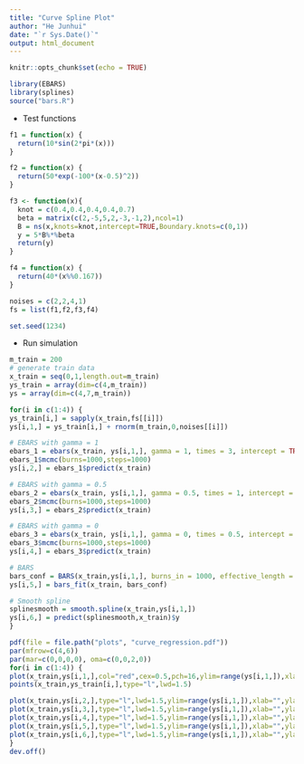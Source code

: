 ```yaml
---
title: "Curve Spline Plot"
author: "He Junhui"
date: "`r Sys.Date()`"
output: html_document
---
```


```r
knitr::opts_chunk$set(echo = TRUE)
```

```r
library(EBARS)
library(splines)
source("bars.R")
```

+ Test functions
```r
f1 = function(x) {
  return(10*sin(2*pi*(x)))
}

f2 = function(x) {
  return(50*exp(-100*(x-0.5)^2))
}

f3 <- function(x){
  knot = c(0.4,0.4,0.4,0.4,0.7)
  beta = matrix(c(2,-5,5,2,-3,-1,2),ncol=1)
  B = ns(x,knots=knot,intercept=TRUE,Boundary.knots=c(0,1))
  y = 5*B%*%beta
  return(y)
}

f4 = function(x) {
  return(40*(x%%0.167))
}
```


```r
noises = c(2,2,4,1)
fs = list(f1,f2,f3,f4)
```

```r
set.seed(1234)
```

+ Run simulation

```r
m_train = 200
# generate train data
x_train = seq(0,1,length.out=m_train)
ys_train = array(dim=c(4,m_train))
ys = array(dim=c(4,7,m_train))

for(i in c(1:4)) {
ys_train[i,] = sapply(x_train,fs[[i]])
ys[i,1,] = ys_train[i,] + rnorm(m_train,0,noises[[i]])

# EBARS with gamma = 1
ebars_1 = ebars(x_train, ys[i,1,], gamma = 1, times = 3, intercept = TRUE)
ebars_1$mcmc(burns=1000,steps=1000)
ys[i,2,] = ebars_1$predict(x_train)

# EBARS with gamma = 0.5
ebars_2 = ebars(x_train, ys[i,1,], gamma = 0.5, times = 1, intercept = TRUE)
ebars_2$mcmc(burns=1000,steps=1000)
ys[i,3,] = ebars_2$predict(x_train)

# EBARS with gamma = 0
ebars_3 = ebars(x_train, ys[i,1,], gamma = 0, times = 0.5, intercept = TRUE)
ebars_3$mcmc(burns=1000,steps=1000)
ys[i,4,] = ebars_3$predict(x_train)

# BARS
bars_conf = BARS(x_train,ys[i,1,], burns_in = 1000, effective_length = 1000)
ys[i,5,] = bars_fit(x_train, bars_conf)

# Smooth spline
splinesmooth = smooth.spline(x_train,ys[i,1,])
ys[i,6,] = predict(splinesmooth,x_train)$y
}
```

```r
pdf(file = file.path("plots", "curve_regression.pdf"))
par(mfrow=c(4,6))
par(mar=c(0,0,0,0), oma=c(0,0,2,0))
for(i in c(1:4)) {
plot(x_train,ys[i,1,],col="red",cex=0.5,pch=16,ylim=range(ys[i,1,]),xlab="",ylab="",xaxt='n',yaxt='n')
points(x_train,ys_train[i,],type="l",lwd=1.5)

plot(x_train,ys[i,2,],type="l",lwd=1.5,ylim=range(ys[i,1,]),xlab="",ylab="",xaxt='n',yaxt='n')
plot(x_train,ys[i,3,],type="l",lwd=1.5,ylim=range(ys[i,1,]),xlab="",ylab="",xaxt='n',yaxt='n')
plot(x_train,ys[i,4,],type="l",lwd=1.5,ylim=range(ys[i,1,]),xlab="",ylab="",xaxt='n',yaxt='n')
plot(x_train,ys[i,5,],type="l",lwd=1.5,ylim=range(ys[i,1,]),xlab="",ylab="",xaxt='n',yaxt='n')
plot(x_train,ys[i,6,],type="l",lwd=1.5,ylim=range(ys[i,1,]),xlab="",ylab="",xaxt='n',yaxt='n')
}
dev.off()
```

